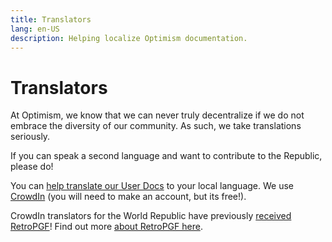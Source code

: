 ```yaml
---
title: Translators
lang: en-US
description: Helping localize Optimism documentation.
---
```


# Translators

At Optimism, we know that we can never truly decentralize if we do not embrace the diversity of our community. As such, we take translations seriously. 

If you can speak a second language and want to contribute to the Republic, please do! 

You can [help translate our User Docs](https://crowdin.com/project/optimism-help-center) to your local language. We use [CrowdIn](https://crowdin.com/project/optimism-help-center) (you will need to make an account, but its free!).

CrowdIn translators for the World Republic have previously [received RetroPGF](https://optimism.mirror.xyz/Upn_LtV2-3SviXgX_PE_LyA7YI00jQyoM1yf55ltvvI)! Find out more [about RetroPGF here](/citizens-house/how-retro-funding-works).